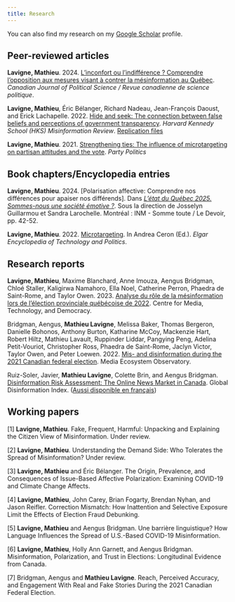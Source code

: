 ```yaml
---
title: Research
---
```


You can also find my research on my [Google Scholar](https://scholar.google.com/citations?user=LZylY84AAAAJ&hl=fr&oi=ao){target="_blank"} profile.

## Peer-reviewed articles

**Lavigne, Mathieu**. 2024. [L’inconfort ou l’indifférence ? Comprendre l’opposition aux mesures visant à contrer la mésinformation au Québec](https://doi.org/10.1017/S000842392400043X){target="_blank"}. *Canadian Journal of Political Science / Revue canadienne de science politique*.  

**Lavigne, Mathieu**, Éric Bélanger, Richard Nadeau, Jean-François Daoust, and Erick Lachapelle. 2022. [Hide and seek: The connection between false beliefs and perceptions of government transparency](https://misinforeview.hks.harvard.edu/article/hide-and-seek-the-connection-between-false-beliefs-and-perceptions-of-government-transparency/){target="_blank"}. *Harvard Kennedy School (HKS) Misinformation Review*. [Replication files](https://dataverse.harvard.edu/dataset.xhtml?persistentId=doi:10.7910/DVN/3CE9GA){target="_blank"} 

**Lavigne, Mathieu**. 2021. [Strengthening ties: The influence of microtargeting on partisan attitudes and the vote](https://doi.org/10.1177/1354068820918387){target="_blank"}. *Party Politics* 

## Book chapters/Encyclopedia entries

**Lavigne, Mathieu**. 2024. [Polarisation affective: Comprendre nos différences pour apaiser nos différends]. Dans [*L'état du Québec 2025. Sommes-nous une société émotive ?*](https://inm.qc.ca/produit/letat-du-quebec-2025/){target="_blank"}. Sous la direction de Josselyn Guillarmou et Sandra Larochelle. Montréal : INM - Somme toute / Le Devoir, pp. 42-52.

**Lavigne, Mathieu**. 2022. [Microtargeting](https://www.elgaronline.com/edcollchap/book/9781800374263/b-9781800374263.microtargeting.lavigne.xml){target="_blank"}. In Andrea Ceron (Ed.). *Elgar Encyclopedia of Technology and Politics*. 

## Research reports

**Lavigne, Mathieu**, Maxime Blanchard, Anne Imouza, Aengus Bridgman, Chloé Staller, Kaligirwa Namahoro, Ella Noel, Catherine Perron, Phaedra de Saint-Rome, and Taylor Owen. 2023. [Analyse du rôle de la mésinformation lors de l'élection provinciale québécoise de 2022](https://osf.io/wam45){target="_blank"}. Centre for Media, Technology, and Democracy. 

Bridgman, Aengus, **Mathieu Lavigne**, Melissa Baker, Thomas Bergeron, Danielle Bohonos, Anthony Burton, Katharine McCoy, Mackenzie Hart, Robert Hiltz, Mathieu Lavault, Ruppinder Liddar, Pangying Peng, Adelina Petit-Vouriot, Christopher Ross, Phaedra de Saint-Rome, Jaclyn Victor, Taylor Owen, and Peter Loewen. 2022. [Mis- and disinformation during the 2021 Canadian federal election](https://www.mcgill.ca/maxbellschool/files/maxbellschool/meo_election_2021_report.pdf){target="_blank"}. Media Ecosystem Observatory. 

Ruiz-Soler, Javier, **Mathieu Lavigne**, Colette Brin, and Aengus Bridgman. [Disinformation Risk Assessment: The Online News Market in Canada](https://www.disinformationindex.org/country-studies/2021-9-30-the-online-news-market-in-canada/){target="_blank"}. Global Disinformation Index. ([Aussi disponible en français](https://www.disinformationindex.org/country-studies/2021-9-30-the-online-news-market-in-canada/){target="_blank"})

## Working papers

[1] **Lavigne, Mathieu**. Fake, Frequent, Harmful: Unpacking and Explaining the Citizen View of Misinformation. Under review. 

[2] **Lavigne, Mathieu**. Understanding the Demand Side: Who Tolerates the Spread of Misinformation? Under review.

[3] **Lavigne, Mathieu** and Éric Bélanger. The Origin, Prevalence, and Consequences of Issue-Based Affective Polarization: Examining COVID-19 and Climate Change Affects.

[4] **Lavigne, Mathieu**, John Carey, Brian Fogarty, Brendan Nyhan, and Jason Reifler. Correction Mismatch: How Inattention and Selective Exposure Limit the Effects of Election Fraud Debunking.

[5] **Lavigne, Mathieu** and Aengus Bridgman. Une barrière linguistique? How Language Influences the Spread of U.S.-Based COVID-19 Misinformation.

[6] **Lavigne, Mathieu**, Holly Ann Garnett, and Aengus Bridgman. Misinformation, Polarization, and Trust in Elections: Longitudinal Evidence from Canada.

[7] Bridgman, Aengus and **Mathieu Lavigne**. Reach, Perceived Accuracy, and Engagement With Real and Fake Stories During the 2021 Canadian Federal Election.


